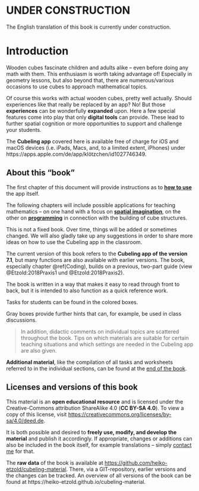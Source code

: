 # UNDER CONSTRUCTION {-}

The English translation of this book is currently under construction.

# Introduction {- #Einleitung}

Wooden cubes fascinate children and adults alike – even before doing any math with them. This enthusiasm is worth taking advantage of! Especially in geometry lessons, but also beyond that, there are numerous/various occasions to use cubes to approach mathematical topics.

Of course this works with actual wooden cubes, pretty well actually. Should experiences like that really be replaced by an app? No! But those **experiences** can be wonderfully **expanded** upon. Here a few special features come into play that only **digital tools** can provide. These lead to further spatial cognition or more opportunities to support and challenge your students.

The **Cubeling app** covered here is available free of charge for iOS and macOS devices (i.e. iPads, Macs, and, to a limited extent, iPhones) under https://apps.apple.com/de/app/klötzchen/id1027746349.

## About this "book" {-}

The first chapter of this document will provide instructions as to **[how to use](#bedienung-der-klötzchen-app)** the app itself.

The following chapters will include possible applications for teaching mathematics -- on one hand with a focus on **[spatial imagination](#Raumvorstellung)**, on the other on **[programming](#Coding)** in connection with the building of cube structures.  

This is not a fixed book. Over time, things will be added or sometimes changed. We will also gladly take up any suggestions in order to share more ideas on how to use the Cubeling app in the classroom. 

The current version of this book refers to the **Cubeling app of the version 7.1**, but many functions are also available with earlier versions. The book, especially chapter \@ref(Coding), builds on a previous, two-part guide (view @Etzold:2018Praxis1 und @Etzold:2018Praxis2).

The book is written in a way that makes it easy to read through front to back, but it is intended to also function as a quick reference work.

::: {.task}
Tasks for students can be found in the colored boxes. 
:::
    
::: {.hint}
Gray boxes provide further hints that can, for example, be used in class discussions.
:::


> In addition, didactic comments on individual topics are scattered throughout the book. Tips on which materials are suitable for certain teaching situations and which settings are needed in the Cubeling app are also given.


**Additional material**, like the compilation of all tasks and worksheets referred to in the individual sections, can be found at the [end of the book](#Material).

## Licenses and versions of this book {-}

This material is an **open educational resource** and is licensed under the Creative-Commons attribution ShareAlike 4.0 (**CC BY-SA 4.0**). To view a copy of this license, visit [https://creativecommons.org/licenses/by-sa/4.0/deed.de](https://creativecommons.org/licenses/by-sa/4.0/deed.de){target="_blank"}.

It is both possible and desired to **freely use, modify, and develop the material** and publish it accordingly. If appropriate, changes or additions can also be included in the book itself, for example translations -- simply [contact me](mailto:heiko.etzold@uni-potsdam.de) for that.

The **raw data** of the book is available at [https://github.com/heiko-etzold/cubeling-material](https://github.com/heiko-etzold/cubeling-material){target="_blank"}. There, via a GIT-repository, earlier versions and the changes can be tracked.
An overview of all versions of the book can be found at https://heiko-etzold.github.io/cubeling-material.
